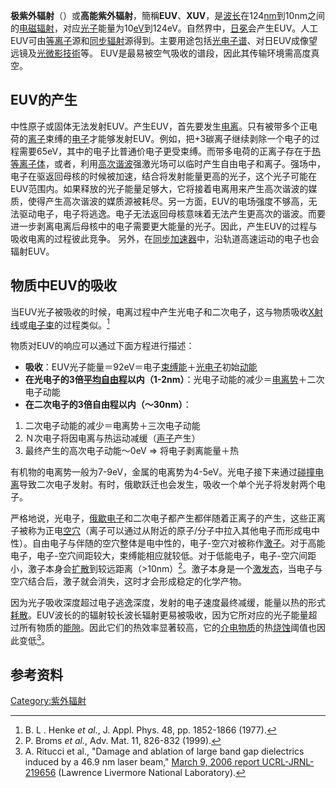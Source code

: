 '''极紫外辐射'''（{{lang-en|Extreme ultraviolet radiation}}）或'''高能紫外辐射'''，簡稱'''EUV'''、'''XUV'''，是[[波长|波长]]在124[[nm|nm]]到10nm之间的[[电磁辐射|电磁辐射]]，对应[[光子|光子]]能量为10[[eV|eV]]到124eV。自然界中，[[日冕|日冕]]会产生EUV。人工EUV可由[[等离子|等离子]]源和[[同步辐射|同步辐射]]源得到。主要用途包括[[光电子谱|光电子谱]]、对日EUV成像望远镜及[[光微影技術|光微影技術]]等。
EUV是最易被空气吸收的谱段，因此其传输环境需高度真空。

==EUV的产生==
中性原子或固体无法发射EUV。产生EUV，首先要发生[[电离|电离]]。只有被带多个正电荷的[[离子|离子]]束缚的[[电子|电子]]才能够发射EUV。例如，把+3碳离子继续剥除一个电子的过程需要65eV，其中的电子比普通价电子更受束缚。而带多电荷的正离子存在于[[热等离子体|热等离子体]]，或者，利用[[高次谐波|高次谐波]]强激光场可以临时产生自由电子和离子。强场中，电子在驱返回母核的时候被加速，结合将发射能量更高的光子，这个光子可能在EUV范围内。如果释放的光子能量足够大，它将接着电离用来产生高次谐波的媒质，使得产生高次谐波的媒质源被耗尽。另一方面，EUV的电场强度不够高，无法驱动电子，电子将逃逸。电子无法返回母核意味着无法产生更高次的谐波。而要进一步剥离电离后母核中的电子需要更大能量的光子。因此，产生EUV的过程与吸收电离的过程彼此竞争。
另外，在[[同步加速器|同步加速器]]中，沿轨道高速运动的电子也会辐射EUV。

==物质中EUV的吸收==
当EUV光子被吸收的时候，电离过程中产生光电子和二次电子，这与物质吸收[[X射线|X射线]]或[[电子束|电子束]]的过程类似。<ref>B. L . Henke ''et al.'', J. Appl. Phys. 48, pp. 1852-1866 (1977).</ref>

物质对EUV的响应可以通过下面方程进行描述：
* '''吸收'''：EUV光子能量＝92eV＝电子[[束缚能|束缚能]]＋[[光电子|光电子]]初始[[动能|动能]]
* '''在光电子的3倍[[平均自由程|平均自由程]]以内（1-2nm）'''：光电子动能的减少＝[[电离势|电离势]]＋二次电子动能
* '''在二次电子的3倍自由程以内（～30nm）'''：
# 二次电子动能的减少＝电离势＋三次电子动能
# Ｎ次电子将因电离与热运动减缓（[[声子|声子]]产生）
# 最终产生的高次电子动能～0eV => 将电子剥离能量＋热
有机物的电离势一般为7-9eV，金属的电离势为4-5eV。光电子接下来通过[[碰撞电离|碰撞电离]]导致二次电子发射。有时，俄歇跃迁也会发生，吸收一个单个光子将发射两个电子。

严格地说，光电子，[[俄歇电子|俄歇电子]]和二次电子都产生都伴随着正离子的产生，这些正离子被称为正电[[空穴|空穴]]（离子可以通过从附近的原子/分子中拉入其他电子而形成电中性）。自由电子与伴随的空穴整体是电中性的，电子-空穴对被称作[[激子|激子]]。对于高能电子，电子-空穴间距较大，束缚能相应就较低。对于低能电子，电子-空穴间距小，激子本身会[[扩散|扩散]]到较远距离（>10nm）<ref>P. Broms ''et al.'', Adv. Mat. 11, 826-832 (1999).</ref>。激子本身是一个[[激发态|激发态]]，当电子与空穴结合后，激子就会消失，这时才会形成稳定的化学产物。

因为光子吸收深度超过电子逃逸深度，发射的电子速度最终减缓，能量以热的形式[[耗散|耗散]]。EUV波长的的辐射较长波长辐射更易被吸收，因为它所对应的光子能量超过所有物质的[[能隙|能隙]]。因此它们的热效率显著较高，它的[[介电物质|介电物质]]的热[[烧蚀|烧蚀]]阈值也因此变低<ref>A. Ritucci et al., "Damage and ablation of large band gap dielectrics induced by a 46.9 nm laser beam," [https://e-reports-ext.llnl.gov/pdf/331469.pdf March 9, 2006 report UCRL-JRNL-219656] {{Wayback|url=https://e-reports-ext.llnl.gov/pdf/331469.pdf |date=20170125121015 }} (Lawrence Livermore National Laboratory).</ref>。

==参考资料==
<references/>

[[Category:紫外辐射|Category:紫外辐射]]